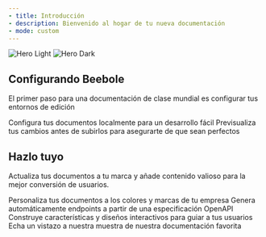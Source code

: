 ```yaml
---
- title: Introducción
- description: Bienvenido al hogar de tu nueva documentación
- mode: custom
---
```


<img className="block dark:hidden" src="/images/hero-light.png" alt="Hero Light" />

<img className="hidden dark:block" src="/images/hero-dark.png" alt="Hero Dark" />

## Configurando Beebole

El primer paso para una documentación de clase mundial es configurar tus entornos de edición

<CardGroup cols={2}>
  <Card title="Edita Tus Documentos" icon="pen-to-square" href="https://mintlify.com/docs/quickstart">
    Configura tus documentos localmente para un desarrollo fácil
  </Card>

  <Card title="Vista Previa de Cambios" icon="image" href="https://mintlify.com/docs/development">
    Previsualiza tus cambios antes de subirlos para asegurarte de que sean perfectos
  </Card>
</CardGroup>

## Hazlo tuyo

Actualiza tus documentos a tu marca y añade contenido valioso para la mejor conversión de usuarios.

<CardGroup cols={2}>
  <Card title="Personaliza el Estilo" icon="palette" href="https://mintlify.com/docs/settings/global">
    Personaliza tus documentos a los colores y marcas de tu empresa
  </Card>

  <Card title="Referencia de APIs" icon="code" href="https://mintlify.com/docs/api-playground/openapi">
    Genera automáticamente endpoints a partir de una especificación OpenAPI
  </Card>

  <Card title="Añade Componentes" icon="screwdriver-wrench" href="https://mintlify.com/docs/content/components/accordions">
    Construye características y diseños interactivos para guiar a tus usuarios
  </Card>

  <Card title="Obtén Inspiración" icon="stars" href="https://mintlify.com/customers">
    Echa un vistazo a nuestra muestra de nuestra documentación favorita
  </Card>
</CardGroup>
